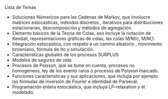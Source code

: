 Lista de Temas 

- Soluciones Númericos para las Cadenas de Markov, que involucre matrices estocásticas,      métodos discretos , iterativos para distribuciones estacionarias, descomposición y métodos de agregación.
- Elemento básicos de la Teoria de Colas, eso incluye la notación de Kendall, representaciones gráficas de colas, las colas M/M/c, M/M,1.
- Integración estocastica, con respeto a un camino aleatorio , movimiento browniano, fórmula de Ito y simulación.
- Características globales de los procesos SURPLUS
- Modelos de seguros de vida
- Procesos de Poisson, que se tome en cuenta, procesos no homogeneos, ley de los evento raros o procesos de Poisson marcado.
- Funciones caracteristicas y sus aplicaciones, que incluya por ejemplo las fórmulas de inversión de Fourier e identidad de Parseval.
- Programación entera estocástica, que incluya LP-relaxation y el modelado.
